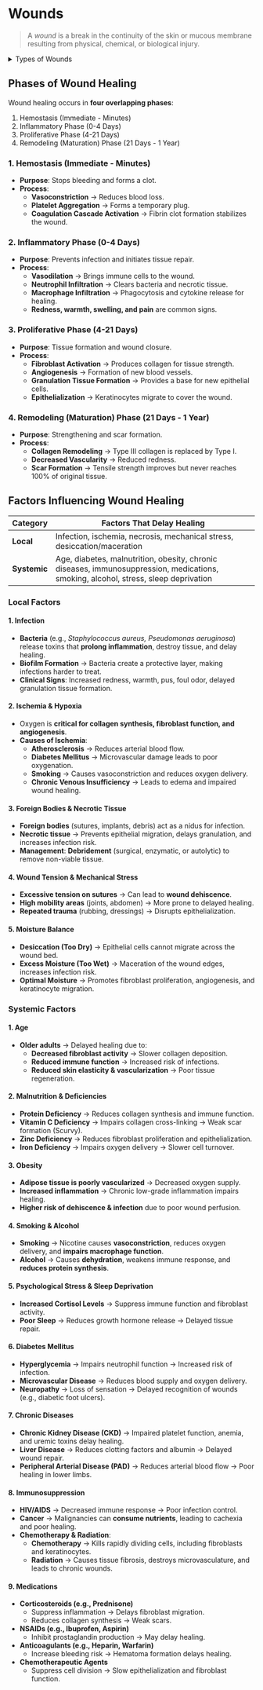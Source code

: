 # Wounds

> A _wound_ is a break in the continuity of the skin or mucous membrane resulting from physical, chemical, or biological injury.

<details>
<summary>Types of Wounds</summary>

### 1. Based on Cause

1. **Incised wound**

   - Clean cut by a sharp object (e.g. knife, glass)
   - Edges: regular, bleeding is often profuse
   - Common in surgery

2. **Lacerated wound**

   - Tearing of tissues by blunt trauma
   - Edges: irregular, often contaminated
   - Common in road traffic accidents

3. **Puncture wound**

   - Caused by a pointed object (e.g. nail, needle)
   - Small surface opening, deep tract
   - High risk of infection (e.g. tetanus)

4. **Contused wound (bruise)**

   - Skin intact, underlying tissue damaged by blunt force
   - Swelling, discoloration (hematoma formation)

5. **Abrasions**

   - Superficial wound due to scraping/friction
   - Only epidermis involved
   - Often painful, minimal bleeding

6. **Avulsion**

   - Tissue forcibly detached from its normal position
   - May involve loss of skin or deeper tissues

7. **Penetrating wound**

   - Deep wound that passes through skin and into body cavity
   - Often caused by gunshots or stabbing

8. **Gunshot wound**

   - Entry and sometimes exit wound
   - Surrounding tissue may be necrotic due to high-velocity trauma

### 2. Based on Contamination

1. **Clean wound**

   - Aseptic conditions, e.g. elective surgery
   - Low infection risk

2. **Clean-contaminated wound**

   - Controlled entry into a normally colonized area (e.g. bowel surgery)
   - Moderate risk of infection

3. **Contaminated wound**

   - Open, fresh accidental wounds
   - Major break in sterile technique
   - High risk of infection

4. **Dirty/Infected wound**

   - Wound with established infection or old traumatic wounds with devitalized tissue
   - Pus or visible infection present

### 3. Based on Time Since Injury

1. **Tidy wound**

   - < 6 hours old, clean, sharp edges, minimal tissue damage
   - Suitable for **primary closure**

2. **Untidy wound**

   - > 6 hours, crushed or devitalized tissue, possible contamination
   - Risk of infection → **delayed primary closure or healing by secondary intention**

### 4. Based on Depth

1. **Superficial wound** – limited to epidermis and dermis
2. **Deep wound** – extends to fascia, muscle, or bone

### 5. Chronic vs Acute Wounds

1. **Acute wounds**

   - Heal in predictable time without complications
   - e.g. surgical wounds, minor lacerations

2. **Chronic wounds**

   - Fail to heal in a timely manner
   - e.g. diabetic ulcers, pressure sores, venous ulcers

</details>

## Phases of Wound Healing

Wound healing occurs in **four overlapping phases**:

1. Hemostasis (Immediate - Minutes)
1. Inflammatory Phase (0-4 Days)
1. Proliferative Phase (4-21 Days)
1. Remodeling (Maturation) Phase (21 Days - 1 Year)

### 1. Hemostasis (Immediate - Minutes)

- **Purpose**: Stops bleeding and forms a clot.
- **Process**:
  - **Vasoconstriction** → Reduces blood loss.
  - **Platelet Aggregation** → Forms a temporary plug.
  - **Coagulation Cascade Activation** → Fibrin clot formation stabilizes the wound.

### 2. Inflammatory Phase (0-4 Days)

- **Purpose**: Prevents infection and initiates tissue repair.
- **Process**:
  - **Vasodilation** → Brings immune cells to the wound.
  - **Neutrophil Infiltration** → Clears bacteria and necrotic tissue.
  - **Macrophage Infiltration** → Phagocytosis and cytokine release for healing.
  - **Redness, warmth, swelling, and pain** are common signs.

### 3. Proliferative Phase (4-21 Days)

- **Purpose**: Tissue formation and wound closure.
- **Process**:
  - **Fibroblast Activation** → Produces collagen for tissue strength.
  - **Angiogenesis** → Formation of new blood vessels.
  - **Granulation Tissue Formation** → Provides a base for new epithelial cells.
  - **Epithelialization** → Keratinocytes migrate to cover the wound.

### 4. Remodeling (Maturation) Phase (21 Days - 1 Year)

- **Purpose**: Strengthening and scar formation.
- **Process**:
  - **Collagen Remodeling** → Type III collagen is replaced by Type I.
  - **Decreased Vascularity** → Reduced redness.
  - **Scar Formation** → Tensile strength improves but never reaches 100% of original tissue.

## Factors Influencing Wound Healing

| Category     | Factors That Delay Healing                                                                                                          |
| ------------ | ----------------------------------------------------------------------------------------------------------------------------------- |
| **Local**    | Infection, ischemia, necrosis, mechanical stress, desiccation/maceration                                                            |
| **Systemic** | Age, diabetes, malnutrition, obesity, chronic diseases, immunosuppression, medications, smoking, alcohol, stress, sleep deprivation |

### Local Factors

#### 1. Infection

- **Bacteria** (e.g., _Staphylococcus aureus, Pseudomonas aeruginosa_) release toxins that **prolong inflammation**, destroy tissue, and delay healing.
- **Biofilm Formation** → Bacteria create a protective layer, making infections harder to treat.
- **Clinical Signs**: Increased redness, warmth, pus, foul odor, delayed granulation tissue formation.

#### 2. Ischemia & Hypoxia

- Oxygen is **critical for collagen synthesis, fibroblast function, and angiogenesis**.
- **Causes of Ischemia**:
  - **Atherosclerosis** → Reduces arterial blood flow.
  - **Diabetes Mellitus** → Microvascular damage leads to poor oxygenation.
  - **Smoking** → Causes vasoconstriction and reduces oxygen delivery.
  - **Chronic Venous Insufficiency** → Leads to edema and impaired wound healing.

#### 3. Foreign Bodies & Necrotic Tissue

- **Foreign bodies** (sutures, implants, debris) act as a nidus for infection.
- **Necrotic tissue** → Prevents epithelial migration, delays granulation, and increases infection risk.
- **Management**: **Debridement** (surgical, enzymatic, or autolytic) to remove non-viable tissue.

#### 4. Wound Tension & Mechanical Stress

- **Excessive tension on sutures** → Can lead to **wound dehiscence**.
- **High mobility areas** (joints, abdomen) → More prone to delayed healing.
- **Repeated trauma** (rubbing, dressings) → Disrupts epithelialization.

#### 5. Moisture Balance

- **Desiccation (Too Dry)** → Epithelial cells cannot migrate across the wound bed.
- **Excess Moisture (Too Wet)** → Maceration of the wound edges, increases infection risk.
- **Optimal Moisture** → Promotes fibroblast proliferation, angiogenesis, and keratinocyte migration.

### Systemic Factors

#### 1. Age

- **Older adults** → Delayed healing due to:
  - **Decreased fibroblast activity** → Slower collagen deposition.
  - **Reduced immune function** → Increased risk of infections.
  - **Reduced skin elasticity & vascularization** → Poor tissue regeneration.

#### 2. Malnutrition & Deficiencies

- **Protein Deficiency** → Reduces collagen synthesis and immune function.
- **Vitamin C Deficiency** → Impairs collagen cross-linking → Weak scar formation (Scurvy).
- **Zinc Deficiency** → Reduces fibroblast proliferation and epithelialization.
- **Iron Deficiency** → Impairs oxygen delivery → Slower cell turnover.

#### 3. Obesity

- **Adipose tissue is poorly vascularized** → Decreased oxygen supply.
- **Increased inflammation** → Chronic low-grade inflammation impairs healing.
- **Higher risk of dehiscence & infection** due to poor wound perfusion.

#### 4. Smoking & Alcohol

- **Smoking** → Nicotine causes **vasoconstriction**, reduces oxygen delivery, and **impairs macrophage function**.
- **Alcohol** → Causes **dehydration**, weakens immune response, and **reduces protein synthesis**.

#### 5. Psychological Stress & Sleep Deprivation

- **Increased Cortisol Levels** → Suppress immune function and fibroblast activity.
- **Poor Sleep** → Reduces growth hormone release → Delayed tissue repair.

#### 6. Diabetes Mellitus

- **Hyperglycemia** → Impairs neutrophil function → Increased risk of infection.
- **Microvascular Disease** → Reduces blood supply and oxygen delivery.
- **Neuropathy** → Loss of sensation → Delayed recognition of wounds (e.g., diabetic foot ulcers).

#### 7. Chronic Diseases

- **Chronic Kidney Disease (CKD)** → Impaired platelet function, anemia, and uremic toxins delay healing.
- **Liver Disease** → Reduces clotting factors and albumin → Delayed wound repair.
- **Peripheral Arterial Disease (PAD)** → Reduces arterial blood flow → Poor healing in lower limbs.

#### 8. Immunosuppression

- **HIV/AIDS** → Decreased immune response → Poor infection control.
- **Cancer** → Malignancies can **consume nutrients**, leading to cachexia and poor healing.
- **Chemotherapy & Radiation**:
  - **Chemotherapy** → Kills rapidly dividing cells, including fibroblasts and keratinocytes.
  - **Radiation** → Causes tissue fibrosis, destroys microvasculature, and leads to chronic wounds.

#### 9. Medications

- **Corticosteroids (e.g., Prednisone)**
  - Suppress inflammation → Delays fibroblast migration.
  - Reduces collagen synthesis → Weak scars.
- **NSAIDs (e.g., Ibuprofen, Aspirin)**
  - Inhibit prostaglandin production → May delay healing.
- **Anticoagulants (e.g., Heparin, Warfarin)**
  - Increase bleeding risk → Hematoma formation delays healing.
- **Chemotherapeutic Agents**
  - Suppress cell division → Slow epithelialization and fibroblast function.

